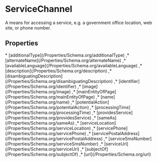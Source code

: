 # ServiceChannel

A means for accessing a service, e.g. a government office location, web site, or phone number.

## Properties

<Grid>
* [additionalType](/Properties/Schema.org/additionalType)
,* [alternateName](/Properties/Schema.org/alternateName)
,* [availableLanguage](/Properties/Schema.org/availableLanguage)
,* [description](/Properties/Schema.org/description)
,* [disambiguatingDescription](/Properties/Schema.org/disambiguatingDescription)
,* [identifier](/Properties/Schema.org/identifier)
,* [image](/Properties/Schema.org/image)
,* [mainEntityOfPage](/Properties/Schema.org/mainEntityOfPage)
,* [name](/Properties/Schema.org/name)
,* [potentialAction](/Properties/Schema.org/potentialAction)
,* [processingTime](/Properties/Schema.org/processingTime)
,* [providesService](/Properties/Schema.org/providesService)
,* [sameAs](/Properties/Schema.org/sameAs)
,* [serviceLocation](/Properties/Schema.org/serviceLocation)
,* [servicePhone](/Properties/Schema.org/servicePhone)
,* [servicePostalAddress](/Properties/Schema.org/servicePostalAddress)
,* [serviceSmsNumber](/Properties/Schema.org/serviceSmsNumber)
,* [serviceUrl](/Properties/Schema.org/serviceUrl)
,* [subjectOf](/Properties/Schema.org/subjectOf)
,* [url](/Properties/Schema.org/url)

</Grid>

